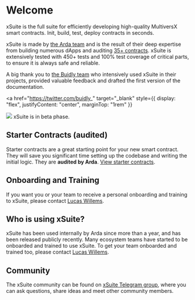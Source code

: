 
# Welcome

xSuite is the full suite for efficiently developing high-quality MultiversX smart contracts. Init, build, test, deploy contracts in seconds.

xSuite is made by [the Arda team](https://arda.run) and is the result of their deep expertise from building numerous dApps and auditing [35+ contracts](https://arda.run/audits). xSuite is extensively tested with 450+ tests and 100% test coverage of critical parts, to ensure it is always safe and reliable.

A big thank you to [the Buidly team](https://twitter.com/buidly_) who intensively used xSuite in their projects, provided valuable feedback and drafted the first version of the documentation.

<a
  href="https://twitter.com/buidly_"
  target="_blank"
  style={{ display: "flex", justifyContent: "center", marginTop: "1rem" }}
>
  <img src="/Buidly.png" />
</a>

<Callout type="warning" emoji="⚠️">
  xSuite is in beta phase.
</Callout>

## Starter Contracts (audited)

Starter contracts are a great starting point for your new smart contract. They will save you significant time setting up the codebase and writing the initial logic. They are **audited by Arda**. [View starter contracts](/initiliaze-contract).

## Onboarding and Training

If you want you or your team to receive a personal onboarding and training to xSuite, please contact [Lucas Willems](https://t.me/LucasWillems).

## Who is using xSuite?

xSuite has been used internally by Arda since more than a year, and has been released publicly recently. Many ecosystem teams have started to be onboarded and trained to use xSuite. To get your team onboarded and trained too, please contact [Lucas Willems](https://t.me/LucasWillems).

## Community

The xSuite community can be found on [xSuite Telegram group](https://t.me/xSuite_js), where you can ask questions, share ideas and meet other community members.
